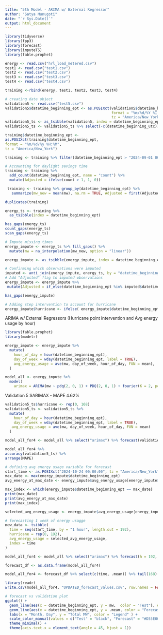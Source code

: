 ```yaml
---
title: "5th Model - ARIMA w/ External Regressor"
author: "Satya Munugoti"
date: "`r Sys.Date()`"
output: html_document
---
```


```r
library(tidyverse)
library(fpp3)
library(forecast)
library(imputeTS)
library(fable.prophet)
```

```r
energy <- read.csv("hrl_load_metered.csv")
test1 <- read.csv("test1.csv")
test2 <- read.csv("test2.csv")
test3 <- read.csv("test3.csv")
test4 <- read.csv("test4.csv")
```

```r
training <-rbind(energy, test1, test2, test3, test4)
```

```r
# creating date object
validation5 <- read.csv("test5.csv")
validation5$datetime_beginning_ept <- as.POSIXct(validation5$datetime_beginning_ept,
                                                 format = "%m/%d/%Y %I:%M:%S %p",
                                                 tz = "America/New_York")
validation5_ts <- as_tsibble(validation5, index = datetime_beginning_ept)
validation5_ts <- validation5_ts %>% select(-c(datetime_beginning_utc))

```

```r
training$datetime_beginning_ept <-
as.POSIXct(training$datetime_beginning_ept,
format = "%m/%d/%y %H:%M",
tz = "America/New_York")

training <- training %>% filter(datetime_beginning_ept > "2024-09-01 00:00:00")
```

```r
# Accounting for daylight savings time
training <- training %>%
  add_count(datetime_beginning_ept, name = "count") %>%
  mutate(Adjusted = ifelse(count > 1, 1, 0))

 training <- training %>% group_by(datetime_beginning_ept) %>% 
   summarize(mw_new = mean(mw), na.rm = TRUE, Adjusted = first(Adjusted)) 

duplicates(training)

energy_ts <- training %>%
  as_tsibble(index = datetime_beginning_ept)

has_gaps(energy_ts)
count_gaps(energy_ts)
scan_gaps(energy_ts)
```

```r
# Impute missing times
energy_impute <- energy_ts %>% fill_gaps() %>%
  mutate(mw = na_interpolation(mw_new, option = "linear"))

energy_impute <- as_tsibble(energy_impute, index = datetime_beginning_ept)
```

```r
# Confirming which observations were imputed
imputed <- anti_join(energy_impute, energy_ts, by = "datetime_beginning_ept") 
# Add "Adjusted" flag to imputed observations
energy_impute <- energy_impute %>%
 mutate(Adjusted = if_else(datetime_beginning_ept %in% imputed$datetime_beginning_ept, 1, 0)) 
```

```r
has_gaps(energy_impute)
```

```r
# Adding step intervention to account for hurricane 
energy_impute$hurricane <- ifelse( energy_impute$datetime_beginning_ept >= as.POSIXct("2024-09-26 00:00:00", tz = "America/New_York") & energy_impute$datetime_beginning_ept < as.POSIXct("2024-09-28 00:00:00", tz = "America/New_York"),1, 0)
```

ARIMA w/ External Regressors (Hurricane point intervention and Avg energy usage by hour)
```r
library(fable.prophet)
library(modelr)

energy_impute <- energy_impute %>%
  mutate(
    hour_of_day = hour(datetime_beginning_ept), 
    day_of_week = wday(datetime_beginning_ept, label = TRUE),  
    avg_energy_usage = ave(mw, day_of_week, hour_of_day, FUN = mean),
  )

model_all <- energy_impute %>%
  model(
    arimax = ARIMA(mw ~ pdq(2, 0, 1) + PDQ(2, 0, 1) + fourier(K = 2, period = 24) + hurricane + 1 + avg_energy_usage)) 
```


Validation 5
SARIMAX - MAPE 4.62%

```r
validation5_ts$hurricane <- rep(0, 168)
validation5_ts <- validation5_ts %>%
  mutate(
    hour_of_day = hour(datetime_beginning_ept), 
    day_of_week = wday(datetime_beginning_ept, label = TRUE),  
   avg_energy_usage = ave(mw, day_of_week, hour_of_day, FUN = mean)
  )

model_all_for4 <- model_all %>% select("arimax") %>% forecast(validation5_ts)

model_all_for4 %>%
accuracy(validation5_ts) %>%
arrange(MAPE)
```

```r
# defining avg energy usage variable for forecast
start_time <- as.POSIXct("2024-10-24 00:00:00", tz = "America/New_York")
max_date <- max(energy_impute$datetime_beginning_ept)
avg_energy_at_max_date <- energy_impute$avg_energy_usage[energy_impute$datetime_beginning_ept == max_date]

max_index <- which(energy_impute$datetime_beginning_ept == max_date)
print(max_date)
print(avg_energy_at_max_date)
print(max_index)

selected_avg_energy_usage <- energy_impute$avg_energy_usage[energy_impute$datetime_beginning_ept >= as.POSIXct("2024-10-10 00:00:00", tz = "America/New_York") & energy_impute$datetime_beginning_ept <= as.POSIXct("2024-10-17 23:00:00", tz = "America/New_York")]
```


```r
# forecasting 1 week of energy usagge 
new_data <- tsibble(
  time = seq(start_time, by = "1 hour", length.out = 192),
  hurricane = rep(0, 192),
  avg_energy_usage = selected_avg_energy_usage,
  index = time
)

model_all_for4 <- model_all %>% select("arimax") %>% forecast(h = 192, new_data = new_data)

forecast_df <- as.data.frame(model_all_for4)

model_all_for4 <- forecast_df %>% select(c(time, .mean)) %>% tail(168)
```

```r
library(readr)
write.csv(model_all_for4, "UPDATED_forecast_values.csv", row.names = FALSE)
```

```r
# forecast vs validation plot
ggplot() +
  geom_line(aes(x = datetime_beginning_ept, y = mw,  color = "Test"), data = validation5_ts) + 
  geom_line(aes(x = datetime_beginning_ept, y = .mean, color = "Forecast"), data = model_all_for4) +  
  labs(x = "Month, Day", y = "Total MW", color = "Legend" ) + 
  scale_color_manual(values = c("Test" = "black", "Forecast" = "#D55E00")) + 
  theme_minimal() +
  theme(axis.text.x = element_text(angle = 45, hjust = 1)) 
```

